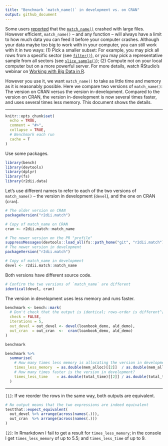 ```yaml
---
title: "Benchmark `match_name()` in development vs. on CRAN"
output: github_document
---
```


Some users [reported](https://github.com/2DegreesInvesting/r2dii.match/issues/214) that the [`match_name()`](https://2degreesinvesting.github.io/r2dii.match/) crashed with large files. However efficient, `match_name()` -- and any function -- will always have a limit to how much data you can feed it before your computer crashes. Although your data maybe too big to work with in your computer, you can still work with it in two ways: (1) Pick a smaller subset: For example, you may pick all rows from a specific sector (see [`filter()`](https://dplyr.tidyverse.org/reference/filter.html)), or you may pick a representative sample from all sectors (see [`slice_sample()`](https://dplyr.tidyverse.org/reference/slice.html));
(2) Compute not on your local computer but on a more powerful server. For more details, watch RStudio's webinar on [Working with Big Data in R](https://dplyr.tidyverse.org/reference/filter.html). 

However you use it, we want `match_name()` to take as little time and memory as it is reasonably possible. Here we compare two versions of `match_name()`: The version on CRAN versus the version in-development. Compared to the version on CRAN, the version in-development is now several times faster, and uses several times less memory. This document shows the details.

***

```r
knitr::opts_chunk$set(
  echo = TRUE, 
  comment = "#>", 
  collapse = TRUE, 
  # Benchmark each run 
  cache = T
)
```

Use some packages.

```r
library(bench)
library(devtools)
library(dplyr)
library(fs)
library(r2dii.data)
```

Let's use different names to refer to each of the two versions of `match_name()` -- the version in development (`devel`), and the one on CRAN (`cran`).

```r
# The older version on CRAN
packageVersion("r2dii.match")

# Copy of match_name on CRAN
cran <- r2dii.match::match_name

# The newer version on the PR "profile"
suppressMessages(devtools::load_all(fs::path_home("git", "r2dii.match")))
# The newer version in development
packageVersion("r2dii.match")

# Copy of match_name in development
devel <- r2dii.match::match_name
```

Both versions have different source code.

```r
# Confirm the two versions of `match_name` are different
identical(devel, cran)
```

The version in development uses less memory and runs faster.

```r
benchmark <- bench::mark(
  # Don't check that the output is identical; rows-order is different^[1]
  check = FALSE,
  iterations = 5,
  out_devel = out_devel <- devel(loanbook_demo, ald_demo),
  out_cran  = out_cran  <-  cran(loanbook_demo, ald_demo)
)

benchmark

benchmark %>%
  summarise(
    # How many times less memory is allocating the version in development?^[2]
    times_less_memory  = as.double(mem_alloc)[[2]]  / as.double(mem_alloc)[[1]],
    # How many times faster is the version in development?
    times_less_time    = as.double(total_time)[[2]] / as.double(total_time)[[1]]
  )
```

----

`[1]`: If we reorder the rows in the same way, both outputs are equivalent.

```r
# No output means that the two expressions are indeed equivalent
testthat::expect_equivalent(
  out_devel %>% arrange(across(names(.))),
  out_cran  %>% arrange(across(names(.)))
)
```

`[2]`: In Rmarkdown I fail to get a result for `times_less_memory`; in the console I get `times_less_memory` of up to 5.5; and `times_less_time` of up to 9.
